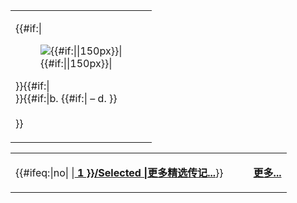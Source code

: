 {| style="background: transparent;"
|{{#if:{{{image|}}}|<div style="float:{{{side|left}}};{{#switch: {{{side}}}|left=margin-right:8px|right=margin-left:8px|center=|#default=margin-right:8px}}">[[Image:{{{image}}}|{{#if:{{{size}}}|{{{size|150px}}}|150px}}|{{{caption|}}}]]</div>}}{{#if:{{{name|}}}|'''{{{name|}}}<br/>'''}}{{#if:{{{born|}}}|b.&nbsp;{{{born|}}}{{#if:{{{died|}}}|&nbsp;&ndash;&nbsp;d.&nbsp;{{{died|}}}}}<br/><br/>}}{{{text}}}
|}

{| class="noprint" width="100%"  border="0" style="padding: 0; margin: 0; background-color:transparent"
|-
| style="text-align:left;" | {{#ifeq:{{lc:{{{archive|}}}}}|no| |'''[[{{#titleparts: {{FULLPAGENAME}}| 1 }}/Selected {{{page|person}}}|更多精选传记...]]'''}}</div>||
|
| style="text-align:right;" | '''[[{{{link}}}|更多...]]'''
|}<noinclude>
{{esoteric}}
{{documentation}}
{{purgepage}}
</noinclude>
